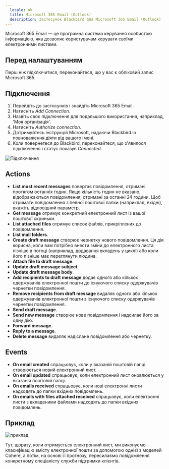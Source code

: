 ```yaml
---
  locale: uk
  title: Microsoft 365 Email (Outlook)
  description: Застосунок Blackbird для Microsoft 365 Email (Outlook)
---
```


<LinkCard title="Переглянути на Github" target="_blank" href="https://github.com/bb-io/MicrosoftOutlook" icon="github" />

Microsoft 365 Email — це програмна система керування особистою інформацією, яка дозволяє користувачам керувати своїми електронними листами.

## Перед налаштуванням

Перш ніж підключитися, переконайтеся, що у вас є обліковий запис Microsoft 365.

## Підключення

1. Перейдіть до застосунків і знайдіть Microsoft 365 Email.
2. Натисніть _Add Connection_.
3. Назвіть своє підключення для подальшого використання, наприклад, 'Моя організація'.
4. Натисніть _Authorize connection_.
5. Дотримуйтесь інструкцій Microsoft, надаючи Blackbird.io повноваження діяти від вашого імені.
6. Коли повернетеся до Blackbird, переконайтеся, що з'явилося підключення і статус показує _Connected_.

![Підключення](https://raw.githubusercontent.com/bb-io/MicrosoftOutlook/main/image/README/connecting.png)

## Actions

- **List most recent messages** повертає повідомлення, отримані протягом останніх годин. Якщо кількість годин не вказано, відображаються повідомлення, отримані за останні 24 години. Щоб отримати повідомлення з певної поштової папки (наприклад, вхідні), вкажіть відповідний параметр.
- **Get message** отримує конкретний електронний лист із вашої поштової скриньки.
- **List attached files** отримує список файлів, прикріплених до повідомлення.
- **List mail folders**.
- **Create draft message** створює чернетку нового повідомлення. Ця дія корисна, коли вам потрібно внести зміни до електронного листа пізніше в потоці (наприклад, додавання вкладень у циклі) або коли його пізніше має переглянути людина.
- **Attach file to draft message**.
- **Update draft message subject**.
- **Update draft message body**.
- **Add recipients to draft message** додає одного або кількох одержувачів електронної пошти до існуючого списку одержувачів чернетки повідомлення.
- **Remove recipients from draft message** видаляє одного або кількох одержувачів електронної пошти з існуючого списку одержувачів чернетки повідомлення.
- **Send draft message**.
- **Send new message** створює нове повідомлення і надсилає його за одну дію.
- **Forward message**.
- **Reply to a message**.
- **Delete message** видаляє надіслане повідомлення або чернетку.

## Events

- **On email created** спрацьовує, коли у вказаній поштовій папці створюється новий електронний лист.
- **On email updated** спрацьовує, коли електронний лист оновлюється у вказаній поштовій папці.
- **On emails received** спрацьовує, коли нові електронні листи надходять до папки вхідних повідомлень.
- **On emails with files attached received** спрацьовує, коли електронні листи з вкладеними файлами надходять до папки вхідних повідомлень.

## Приклад

![приклад](https://raw.githubusercontent.com/bb-io/MicrosoftOutlook/main/image/README/example.png)

Тут, щоразу, коли отримується електронний лист, ми виконуємо класифікацію вмісту електронної пошти за допомогою однієї з моделей Cohere, а потім, на основі її прогнозу, пересилаємо повідомлення конкретному спеціалісту служби підтримки клієнтів.